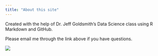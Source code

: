 ```yaml
---
title: "About this site"
---
```

Created with the help of Dr. Jeff Goldsmith's Data Science class using R Markdown and GitHub.

Please email me through the link above if you have questions.

![](https://media.giphy.com/media/Pla0PNdXVHbqlEmiy4/giphy.gif)